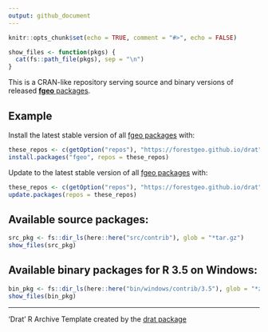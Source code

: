 ```yaml
---
output: github_document
---
```


```r
knitr::opts_chunk$set(echo = TRUE, comment = "#>", echo = FALSE)

show_files <- function(pkgs) {
  cat(fs::path_file(pkgs), sep = "\n")
}
```

This is a CRAN-like repository serving source and binary versions of released [__fgeo__ packages](https://forestgeo.github.io/fgeo/).

## Example

Install the latest stable version of all [fgeo packages](https://forestgeo.github.io/fgeo/) with:

```R
these_repos <- c(getOption("repos"), "https://forestgeo.github.io/drat")
install.packages("fgeo", repos = these_repos)
```

Update to the latest stable version of all [fgeo packages](https://forestgeo.github.io/fgeo/) with:

```R
these_repos <- c(getOption("repos"), "https://forestgeo.github.io/drat")
update.packages(repos = these_repos)
```

## Available source packages:

```r
src_pkg <- fs::dir_ls(here::here("src/contrib"), glob = "*tar.gz")
show_files(src_pkg)
```

## Available binary packages for R 3.5 on Windows:

```r
bin_pkg <- fs::dir_ls(here::here("bin/windows/contrib/3.5"), glob = "*zip")
show_files(bin_pkg)
```

---

‘Drat’ R Archive Template created by the [drat package](https://CRAN.R-project.org/package=drat)
